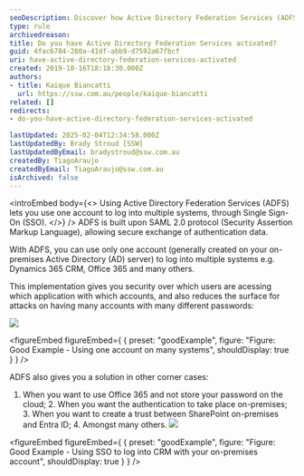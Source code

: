 ```yaml
---
seoDescription: Discover how Active Directory Federation Services (ADFS) enables Single Sign-On (SSO) for secure access to multiple systems like Office 365 and Dynamics 365.
type: rule
archivedreason:
title: Do you have Active Directory Federation Services activated?
guid: 4fac6784-280a-41df-abb9-d7592a67fbcf
uri: have-active-directory-federation-services-activated
created: 2019-10-16T18:18:30.000Z
authors:
- title: Kaique Biancatti
  url: https://ssw.com.au/people/kaique-biancatti
related: []
redirects:
- do-you-have-active-directory-federation-services-activated

lastUpdated: 2025-02-04T12:34:58.000Z
lastUpdatedBy: Brady Stroud [SSW]
lastUpdatedByEmail: bradystroud@ssw.com.au
createdBy: TiagoAraujo
createdByEmail: TiagoAraujo@ssw.com.au
isArchived: false
---
```


<introEmbed
  body={<>
Using Active Directory Federation Services (ADFS) lets you use one account to log into multiple systems, through Single Sign-On (SSO).
  </>}
/>
ADFS is built upon SAML 2.0 protocol (Security Assertion Markup Language), allowing secure exchange of authentication data.

With ADFS, you can use only one account (generally created on your on-premises Active Directory (AD) server) to log into multiple systems e.g. Dynamics 365 CRM, Office 365 and many others.

This implementation gives you security over which users are acessing which application with which accounts, and also reduces the surface for attacks on having many accounts with many different passwords:

![](/uploads/rules/have-active-directory-federation-services-activated/sso.png)

<figureEmbed figureEmbed={ {
  preset: "goodExample",
  figure: "Figure: Good Example - Using one account on many systems",
  shouldDisplay: true
} } />


ADFS also gives you a solution in other corner cases:

  1. When you want to use Office 365 and not store your password on the cloud;  2. When you want the authentication to take place on-premises;  3. When you want to create a trust between SharePoint on-premises and Entra ID;  4. Amongst many others.
![](/uploads/rules/have-active-directory-federation-services-activated/adfs.jpg)

<figureEmbed figureEmbed={ {
  preset: "goodExample",
  figure: "Figure: Good Example - Using SSO to log into CRM with your on-premises account",
  shouldDisplay: true
} } />
